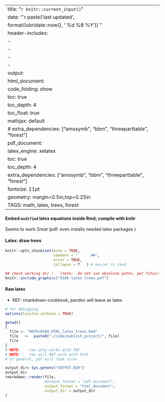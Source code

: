 
---
title: "`r knitr::current_input()`"
date: "`r paste('last updated', 
    format(lubridate::now(), ' %d %B %Y'))`"
header-includes:
  - \usepackage{amssymb}
  - \usepackage{bbm}
  - \usepackage{threeparttable}
  - \usepackage{forest}
output:   
  html_document:  
        code_folding: show
        toc: true 
        toc_depth: 4
        toc_float: true
        mathjax: default
#       extra_dependencies: ["amssymb", "bbm", "threeparttable", "forest"]
  pdf_document:   
    latex_engine: xelatex  
    toc: true
    toc_depth:  4 
    extra_dependencies: ["amssymb", "bbm", "threeparttable", "forest"]
fontsize: 11pt   
geometry: margin=0.5in,top=0.25in   
TAGS:  math, latex, trees, forest
---

<!--  
as of August 2021
KLUGE to embed the trees (.pdf) in .html file

Step #1   create .pdf file from 0100_latex_trees.Rmd
Step #2   run this file as .html (Take care with location of .pdf) 
-->

#### Embed `modified` latex equations inside Rmd; compile with knitr
Seems to work Great (pdf:  even installs needed latex packages )

#### Latex:  draw trees
\begin{forest}
  for tree={
    fit=band,% spaces the tree out a little to avoid collisions
  }
  [things
    [cabbages, tier=vegetables
      [peaches, tier=fruits]
    ]
    [kings, tier=aristocrats]
    [sealing wax
      [queens, tier=aristocrats
        [carrots, tier=vegetables]
        [pineapple, tier=fruits]
        [aubergine, tier=vegetables]
      ]
    ]
  ]
\end{forest}


```r
knitr::opts_chunk$set(echo = TRUE,
                      comment = "      ##",
                      error = TRUE,
                      collapse = T   ) # easier to read
```


```r
## check working dir !   (note:  do not use absolute paths, per Yihui)
knitr::include_graphics("0100_latex_trees.pdf")
```

#### Raw latex
  *  REF:  rmarkdown-cookbook, pandoc will leave as latex
```{=latex}
\begin{tabular}{ll}
A & B \\
A & B \\
\end{tabular}
```

```r
# for debugging
options(tinytex.verbose = TRUE)

getwd()
{
  file <- "MATH/0100_HTML_latex_trees.Rmd"
  file   <-  paste0("~/code/publish_project/", file)
  file
}
# NOTE:   .tex only works with PDF
# NOTE:    tex will NOT work with html
# in general, pdf will look nicer

output_dir= Sys.getenv("OUTPUT_DIR")
output_dir
rmarkdown::render(file,
                  #output_format = "pdf_document",
                  output_format = "html_document",
                  output_dir = output_dir
)
```
